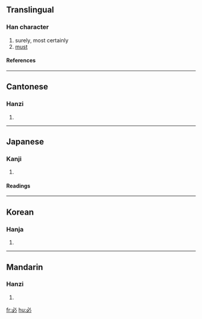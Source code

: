==Translingual==
===Han character===
{{Han char|rn=61|rad=心|as=01|sn=4|four=3300<sub>0</sub>|canj=心竹 (PH)}}
# surely, most certainly
# [[must]]
====References====
{{Han ref|kx=0375.020|dkj=10299|dj=0701.040|hdz=42267.020|uh=5FC5|ud=24517|bh=A5B2|bd=42418}}
----
==Cantonese==
===Hanzi===
{{yue-hanzi|jyut=|y=bit1}}
# {{defn|Cantonese}}
----
==Japanese==
===Kanji===
{{ja-kanji|grade=|rs=心01}}
# {{defn|Japanese}} 
====Readings====
{{ja-readings|on=[[ひつ]] (hitsu)|kun=[[かならず]] (kanarazu)}}
----
==Korean==
===Hanja===
{{ko-hanja|hangeul=필|eumhun=|rv=pil|mr=p'il|y=phil}}
# {{defn|Korean}}
----
==Mandarin==
===Hanzi===
{{cmn-hanzi|pin=[[bì]] (bi4)|wg=pi<sup>4</sup>}}
# {{defn|Mandarin}}

[[fr:必]]
[[hu:必]]